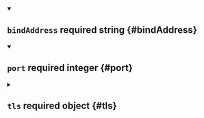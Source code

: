 


<details className="config-field" data-expandable="false" open>
<summary>

## `bindAddress` <span className="config-field-required" data-required="true">required</span> <span className="config-field-type">string</span> <span className="config-field-default"></span> <span className="config-field-enum"></span> {#bindAddress}



</summary>



</details>



<details className="config-field" data-expandable="false" open>
<summary>

## `port` <span className="config-field-required" data-required="true">required</span> <span className="config-field-type">integer</span> <span className="config-field-default"></span> <span className="config-field-enum"></span> {#port}



</summary>



</details>



<details className="config-field" data-expandable="true">
<summary>

## `tls` <span className="config-field-required" data-required="true">required</span> <span className="config-field-type">object</span> <span className="config-field-default"></span> <span className="config-field-enum"></span> {#tls}



</summary>




<details className="config-field" data-expandable="false" open>
<summary>

### `extraSANs` <span className="config-field-required" data-required="true">required</span> <span className="config-field-type">string[]</span> <span className="config-field-default"></span> <span className="config-field-enum"></span> {#tls-extraSANs}



</summary>



</details>


</details>
